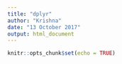 ```yaml
---
title: "dplyr"
author: "Krishna"
date: "13 October 2017"
output: html_document
---
```


```r
knitr::opts_chunk$set(echo = TRUE)
```

```r

```

